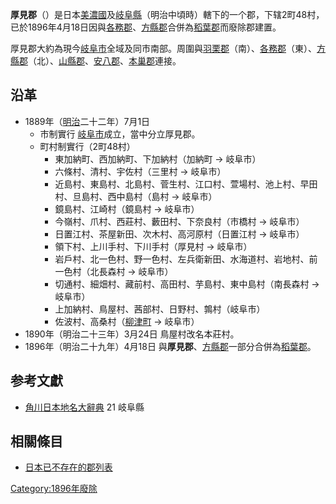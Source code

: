 {{unreferenced|time=2017-03-04T00:45:05+00:00}}
{{日本郡 (廢除)
|郡= 厚見郡
|日文原名= 厚見郡
|平假名= あつみぐん
|羅馬字拼音= Atsumi-gun
|地圖=
|廢除時間= 1896年4月18日
|廢除理由= 合併
|廢除時處置= '''厚見郡''' → [[稻葉郡|稻葉郡]]
|現在郡= 岐阜市
|都道府縣= 岐阜縣
|町=2
|村=48
|經度=
|緯度=
|注記=
|}}
'''厚見郡'''（{{jpn|j=厚見郡|hg=あつみぐん|rm=Atsumi gun|f=y}}）是日本[[美濃國|美濃國]]及[[岐阜縣|岐阜縣]]（明治中頃時）轄下的一个郡，下辖2町48村，已於1896年4月18日因與[[各務郡|各務郡]]、[[方縣郡|方縣郡]]合併為[[稻葉郡|稻葉郡]]而廢除郡建置。

厚見郡大約為現今[[岐阜市|岐阜市]]全域及同市南部。周圍與[[羽栗郡|羽栗郡]]（南）、[[各務郡|各務郡]]（東）、[[方縣郡|方縣郡]]（北）、[[山縣郡_(岐阜縣)|山縣郡]]、[[安八郡|安八郡]]、[[本巢郡|本巢郡]]連接。

== 沿革 ==
* 1889年（[[明治|明治]]二十二年）7月1日
** 市制實行 [[岐阜市|岐阜市]]成立，當中分立厚見郡。
** 町村制實行（2町48村）
*** 東加納町、西加納町、下加納村（加納町 → 岐阜市）
*** 六條村、清村、宇佐村（三里村 → 岐阜市）
*** 近島村、東島村、北島村、菅生村、江口村、萱場村、池上村、早田村、旦島村、西中島村（島村 → 岐阜市）
*** 鏡島村、江崎村（鏡島村 → 岐阜市）
*** 今嶺村、爪村、西莊村、藪田村、下奈良村（市橋村 → 岐阜市）
*** 日置江村、茶屋新田、次木村、高河原村（日置江村 → 岐阜市）
*** 領下村、上川手村、下川手村（厚見村 → 岐阜市）
*** 岩戶村、北一色村、野一色村、左兵衛新田、水海道村、岩地村、前一色村（北長森村 → 岐阜市）
*** 切通村、細畑村、藏前村、高田村、芋島村、東中島村（南長森村 → 岐阜市）
*** 上加納村、鳥屋村、茜部村、日野村、鶉村（岐阜市）
*** 佐波村、高桑村（[[柳津町_(岐阜縣)|柳津町]] → 岐阜市）
* 1890年（明治二十三年）3月24日 鳥屋村改名本莊村。
* 1896年（明治二十九年）4月18日 與'''厚見郡'''、[[方縣郡|方縣郡]]一部分合併為[[稻葉郡|稻葉郡]]。

== 参考文獻 ==
* [[角川日本地名大辭典|角川日本地名大辭典]] 21 岐阜縣

==相關條目 ==
* [[日本已不存在的郡列表|日本已不存在的郡列表]]

{{美濃國的郡}}

[[Category:1896年廢除|Category:1896年廢除]]